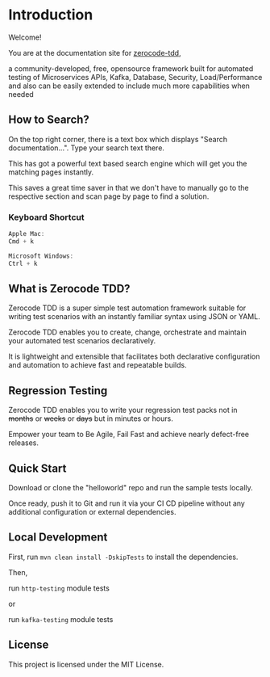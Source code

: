 # Introduction

Welcome!

You are at the documentation site for [zerocode-tdd](https://github.com/authorjapps/zerocode),

a community-developed, free, opensource framework built for automated testing of Microservices APIs, Kafka, Database, Security, Load/Performance and also can be easily extended to include much more capabilities when needed

## How to Search?

On the top right corner, there is a text box which displays "Search documentation...".
Type your search text there.

This has got a powerful text based search engine which will get you the matching pages instantly.

This saves a great time saver in that we don't have to manually go to the respective section and scan page by page to find a solution.

### Keyboard Shortcut

```js Mac
Apple Mac:
Cmd + k
```

```js Windows
Microsoft Windows:
Ctrl + k
```

## What is Zerocode TDD?

Zerocode TDD is a super simple test automation framework suitable for writing test scenarios with an instantly familiar syntax using JSON or YAML.

Zerocode TDD enables you to create, change, orchestrate and maintain your automated test scenarios declaratively.

It is lightweight and extensible that facilitates both declarative configuration and automation to achieve fast and repeatable builds.

## Regression Testing

Zerocode TDD enables you to write your regression test packs not in ~~months~~ or ~~weeks~~ or ~~days~~ but in minutes or hours.

Empower your team to Be Agile, Fail Fast and achieve nearly defect-free releases.

## Quick Start

Download or clone the "helloworld" repo and run the sample tests locally.

Once ready, push it to Git and run it via your CI CD pipeline without any additional configuration or external dependencies.

## Local Development

First, run `mvn clean install -DskipTests` to install the dependencies.

Then,

run `http-testing` module tests

or

run `kafka-testing` module tests

## License

This project is licensed under the MIT License.

